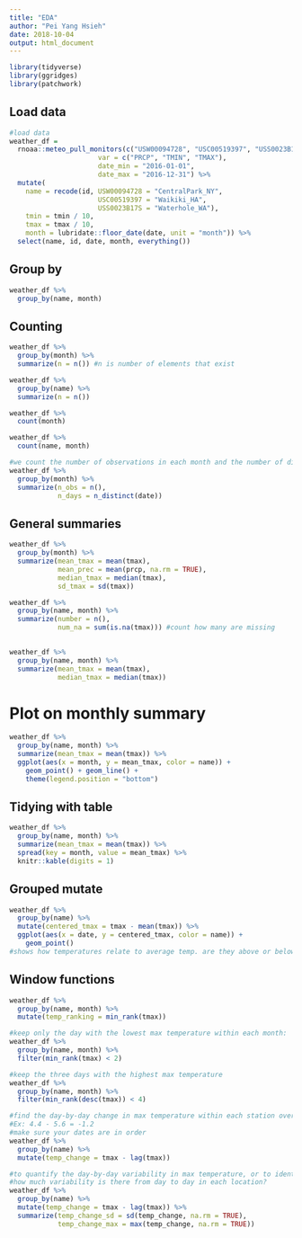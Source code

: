 ```yaml
---
title: "EDA"
author: "Pei Yang Hsieh"
date: 2018-10-04
output: html_document
---
```


```r
library(tidyverse)
library(ggridges)
library(patchwork)
```

## Load data

```r
#load data
weather_df = 
  rnoaa::meteo_pull_monitors(c("USW00094728", "USC00519397", "USS0023B17S"),
                      var = c("PRCP", "TMIN", "TMAX"), 
                      date_min = "2016-01-01",
                      date_max = "2016-12-31") %>%
  mutate(
    name = recode(id, USW00094728 = "CentralPark_NY", 
                      USC00519397 = "Waikiki_HA",
                      USS0023B17S = "Waterhole_WA"),
    tmin = tmin / 10,
    tmax = tmax / 10,
    month = lubridate::floor_date(date, unit = "month")) %>%
  select(name, id, date, month, everything())
```

## Group by

```r
weather_df %>%
  group_by(name, month)
```
## Counting

```r
weather_df %>%
  group_by(month) %>%
  summarize(n = n()) #n is number of elements that exist 

weather_df %>%
  group_by(name) %>%
  summarize(n = n())

weather_df %>%
  count(month)

weather_df %>%
  count(name, month)

#we count the number of observations in each month and the number of distinct values of date in each month.
weather_df %>%
  group_by(month) %>%
  summarize(n_obs = n(),
            n_days = n_distinct(date))
```
## General summaries

```r
weather_df %>%
  group_by(month) %>%
  summarize(mean_tmax = mean(tmax),
            mean_prec = mean(prcp, na.rm = TRUE),
            median_tmax = median(tmax),
            sd_tmax = sd(tmax))

weather_df %>%
  group_by(name, month) %>%
  summarize(number = n(),
            num_na = sum(is.na(tmax))) #count how many are missing
            

weather_df %>%
  group_by(name, month) %>%
  summarize(mean_tmax = mean(tmax),
            median_tmax = median(tmax))
```
# Plot on monthly summary

```r
weather_df %>%
  group_by(name, month) %>%
  summarize(mean_tmax = mean(tmax)) %>%
  ggplot(aes(x = month, y = mean_tmax, color = name)) + 
    geom_point() + geom_line() + 
    theme(legend.position = "bottom")
```

## Tidying with table

```r
weather_df %>%
  group_by(name, month) %>%
  summarize(mean_tmax = mean(tmax)) %>% 
  spread(key = month, value = mean_tmax) %>% 
  knitr::kable(digits = 1)
```
## Grouped mutate

```r
weather_df %>%
  group_by(name) %>%
  mutate(centered_tmax = tmax - mean(tmax)) %>% 
  ggplot(aes(x = date, y = centered_tmax, color = name)) + 
    geom_point() 
#shows how temperatures relate to average temp. are they above or below? 
```
## Window functions

```r
weather_df %>%
  group_by(name, month) %>%
  mutate(temp_ranking = min_rank(tmax))

#keep only the day with the lowest max temperature within each month:
weather_df %>%
  group_by(name, month) %>%
  filter(min_rank(tmax) < 2)

#keep the three days with the highest max temperature
weather_df %>%
  group_by(name, month) %>%
  filter(min_rank(desc(tmax)) < 4)

#find the day-by-day change in max temperature within each station over the year
#Ex: 4.4 - 5.6 = -1.2
#make sure your dates are in order
weather_df %>%
  group_by(name) %>%
  mutate(temp_change = tmax - lag(tmax))

#to quantify the day-by-day variability in max temperature, or to identify the largest one-day increase:
#how much variability is there from day to day in each location? 
weather_df %>%
  group_by(name) %>%
  mutate(temp_change = tmax - lag(tmax)) %>%
  summarize(temp_change_sd = sd(temp_change, na.rm = TRUE),
            temp_change_max = max(temp_change, na.rm = TRUE))
```

